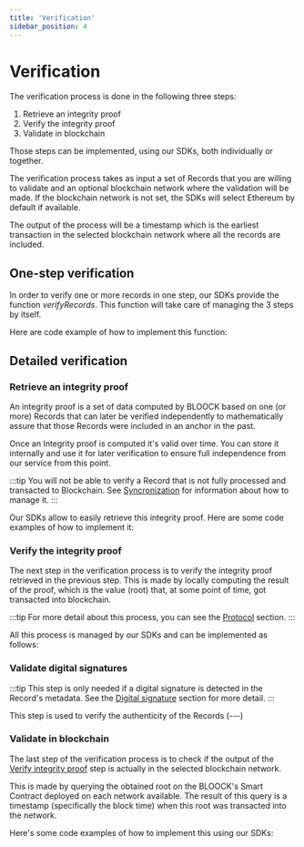 ```yaml
---
title: 'Verification'
sidebar_position: 4
---
```



# Verification

The verification process is done in the following three steps:

1. Retrieve an integrity proof
2. Verify the integrity proof
3. Validate in blockchain

Those steps can be implemented, using our SDKs, both individually or together.

The verification process takes as input a set of Records that you are willing to validate and an optional blockchain network where the validation will be made. If the blockchain network is not set, the SDKs will select Ethereum by default if available.

The output of the process will be a timestamp which is the earliest transaction in the selected blockchain network where all the records are included.

## One-step verification

In order to verify one or more records in one step, our SDKs provide the function _verifyRecords_. This function will take care of managing the 3 steps by itself.

Here are code example of how to implement this function:


<SdkCodeBlock
  js={VerifyRecordsJs}
  py={VerifyRecordsPy}
  java={VerifyRecordsJava}
  php={VerifyRecordsPhp}
  go={VerifyRecordsGo}
/>

## Detailed verification

### Retrieve an integrity proof

An integrity proof is a set of data computed by BLOOCK based on one (or more) Records that can later be verified independently to mathematically assure that those Records were included in an anchor in the past.

Once an Integrity proof is computed it's valid over time. You can store it internally and use it for later verification to ensure full independence from our service from this point.

:::tip
You will not be able to verify a Record that is not fully processed and transacted to Blockchain. See [Syncronization](synchronization.md) for information about how to manage it.
:::

Our SDKs allow to easily retrieve this integrity proof. Here are some code examples of how to implement it:


<SdkCodeBlock
  js={GetProofJs}
  py={GetProofPy}
  java={GetProofJava}
  php={GetProofPhp}
  go={GetProofGo}
/>

### Verify the integrity proof

The next step in the verification process is to verify the integrity proof retrieved in the previous step. This is made by locally computing the result of the proof, which is the value (root) that, at some point of time, got transacted into blockchain.

:::tip
For more detail about this process, you can see the [Protocol](broken-reference) section.
:::

All this process is managed by our SDKs and can be implemented as follows:


<SdkCodeBlock
  js={VerifyProofJs}
  py={VerifyProofPy}
  java={VerifyProofJava}
  php={VerifyProofPhp}
  go={VerifyProofGo}
/>

### Validate digital signatures

:::tip
This step is only needed if a digital signature is detected in the Record's metadata. See the [Digital signature](broken-reference) section for more detail.
:::

This step is used to verify the authenticity of the Records (---)

### Validate in blockchain

The last step of the verification process is to check if the output of the [Verify integrity proof](verification.md#verify-the-integrity-proof) step is actually in the selected blockchain network.

This is made by querying the obtained root on the BLOOCK's Smart Contract deployed on each network available. The result of this query is a timestamp (specifically the block time) when this root was transacted into the network.

Here's some code examples of how to implement this using our SDKs:


<SdkCodeBlock
  js={VerifyRootJs}
  py={VerifyRootPy}
  java={VerifyRootJava}
  php={VerifyRootPhp}
  go={VerifyRootGo}
/>
